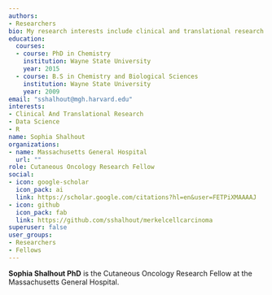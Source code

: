 ```yaml
---
authors:
- Researchers
bio: My research interests include clinical and translational research in advanced skin cancers.
education:
  courses:
  - course: PhD in Chemistry
    institution: Wayne State University
    year: 2015
  - course: B.S in Chemistry and Biological Sciences
    institution: Wayne State University
    year: 2009
email: "sshalhout@mgh.harvard.edu"
interests:
- Clinical And Translational Research
- Data Science
- R
name: Sophia Shalhout
organizations:
- name: Massachusetts General Hospital
  url: ""
role: Cutaneous Oncology Research Fellow
social:
- icon: google-scholar
  icon_pack: ai
  link: https://scholar.google.com/citations?hl=en&user=FETPiXMAAAAJ
- icon: github
  icon_pack: fab
  link: https://github.com/sshalhout/merkelcellcarcinoma
superuser: false
user_groups:
- Researchers
- Fellows
---
```


**Sophia Shalhout PhD** is the Cutaneous Oncology Research Fellow at the Massachusetts General Hospital.

